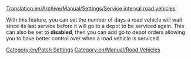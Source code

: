 [[Translation:en/Archive/Manual/Settings/Service interval road vehicles]]
[[Category:en/Patch Settings]]
[[Category:en/Manual/Road Vehicles]]

With this feature, you can set the number of days a road vehicle will wait since its last service before it will go to a depot to be serviced again. This can also be set to '''disabled''', then you can add go to depot orders allowing you to have better control over when a road vehicle is serviced.